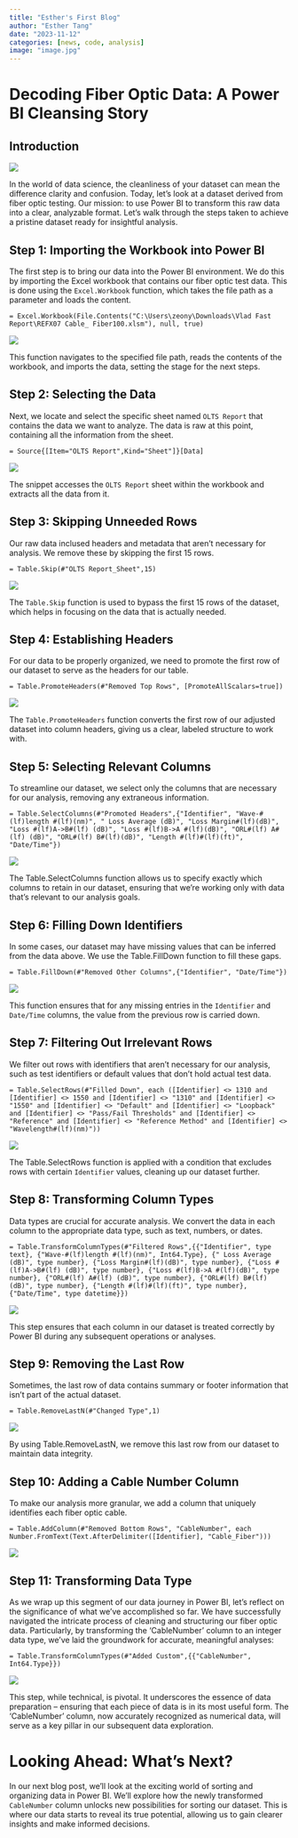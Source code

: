```yaml
---
title: "Esther's First Blog"
author: "Esther Tang"
date: "2023-11-12"
categories: [news, code, analysis]
image: "image.jpg"
---
```


# Decoding Fiber Optic Data: A Power BI Cleansing Story

## Introduction 


![](opticfiber.jpg)


In the world of data science, the cleanliness of your dataset can mean the difference clarity and confusion. Today, let's look at a dataset derived from fiber optic testing. Our mission: to use Power BI to transform this raw data into a clear, analyzable format. Let's walk through the steps taken to achieve a pristine dataset ready for insightful analysis. 


## Step 1: Importing the Workbook into Power BI 

The first step is to bring our data into the Power BI environment. We do this by importing the Excel workbook that contains our fiber optic test data. This is done using the `Excel.Workbook` function, which takes the file path as a parameter and loads the content. 

`= Excel.Workbook(File.Contents("C:\Users\zeony\Downloads\Vlad Fast Report\REFX07 Cable_ Fiber100.xlsm"), null, true)`

![](1.png)

This function navigates to the specified file path, reads the contents of the workbook, and imports the data, setting the stage for the next steps. 

## Step 2: Selecting the Data 

Next, we locate and select the specific sheet named `OLTS Report` that contains the data we want to analyze. The data is raw at this point, containing all the information from the sheet. 

`= Source{[Item="OLTS Report",Kind="Sheet"]}[Data]` 

![](2.png)

The snippet accesses the `OLTS Report` sheet within the workbook and extracts all the data from it. 

## Step 3: Skipping Unneeded Rows 

Our raw data inclused headers and metadata that aren't necessary for analysis. We remove these by skipping the first 15 rows. 

`= Table.Skip(#"OLTS Report_Sheet",15)` 

![](3.png)

The `Table.Skip` function is used to bypass the first 15 rows of the dataset, which helps in focusing on the data that is actually needed. 

## Step 4: Establishing Headers 

For our data to be properly organized, we need to promote the first row of our dataset to serve as the headers for our table.

`= Table.PromoteHeaders(#"Removed Top Rows", [PromoteAllScalars=true])`

![](4.png)

The `Table.PromoteHeaders` function converts the first row of our adjusted dataset into column headers, giving us a clear, labeled structure to work with.

## Step 5: Selecting Relevant Columns

To streamline our dataset, we select only the columns that are necessary for our analysis, removing any extraneous information.

`= Table.SelectColumns(#"Promoted Headers",{"Identifier", "Wave-#(lf)length #(lf)(nm)", " Loss Average (dB)", "Loss Margin#(lf)(dB)", "Loss #(lf)A->B#(lf) (dB)", "Loss #(lf)B->A #(lf)(dB)", "ORL#(lf) A#(lf) (dB)", "ORL#(lf) B#(lf)(dB)", "Length #(lf)#(lf)(ft)", "Date/Time"})` 

![](5.png)

The Table.SelectColumns function allows us to specify exactly which columns to retain in our dataset, ensuring that we're working only with data that's relevant to our analysis goals.


## Step 6: Filling Down Identifiers

In some cases, our dataset may have missing values that can be inferred from the data above. We use the Table.FillDown function to fill these gaps.

`= Table.FillDown(#"Removed Other Columns",{"Identifier", "Date/Time"})`

![](6.png)

This function ensures that for any missing entries in the `Identifier` and `Date/Time` columns, the value from the previous row is carried down.

## Step 7: Filtering Out Irrelevant Rows

We filter out rows with identifiers that aren't necessary for our analysis, such as test identifiers or default values that don't hold actual test data.

`= Table.SelectRows(#"Filled Down", each ([Identifier] <> 1310 and [Identifier] <> 1550 and [Identifier] <> "1310" and [Identifier] <> "1550" and [Identifier] <> "Default" and [Identifier] <> "Loopback" and [Identifier] <> "Pass/Fail Thresholds" and [Identifier] <> "Reference" and [Identifier] <> "Reference Method" and [Identifier] <> "Wavelength#(lf)(nm)"))`

![](6.5.png)

The Table.SelectRows function is applied with a condition that excludes rows with certain `Identifier` values, cleaning up our dataset further.

## Step 8: Transforming Column Types

Data types are crucial for accurate analysis. We convert the data in each column to the appropriate data type, such as text, numbers, or dates.

`= Table.TransformColumnTypes(#"Filtered Rows",{{"Identifier", type text}, {"Wave-#(lf)length #(lf)(nm)", Int64.Type}, {" Loss Average (dB)", type number}, {"Loss Margin#(lf)(dB)", type number}, {"Loss #(lf)A->B#(lf) (dB)", type number}, {"Loss #(lf)B->A #(lf)(dB)", type number}, {"ORL#(lf) A#(lf) (dB)", type number}, {"ORL#(lf) B#(lf)(dB)", type number}, {"Length #(lf)#(lf)(ft)", type number}, {"Date/Time", type datetime}})`

![](8.png)

This step ensures that each column in our dataset is treated correctly by Power BI during any subsequent operations or analyses.

## Step 9: Removing the Last Row

Sometimes, the last row of data contains summary or footer information that isn't part of the actual dataset.

`= Table.RemoveLastN(#"Changed Type",1)`

![](9.png)

By using Table.RemoveLastN, we remove this last row from our dataset to maintain data integrity.

## Step 10: Adding a Cable Number Column

To make our analysis more granular, we add a column that uniquely identifies each fiber optic cable.

`= Table.AddColumn(#"Removed Bottom Rows", "CableNumber", each Number.FromText(Text.AfterDelimiter([Identifier], "Cable_Fiber")))`

![](10.png)

## Step 11: Transforming Data Type 

As we wrap up this segment of our data journey in Power BI, let's reflect on the significance of what we've accomplished so far. We have successfully navigated the intricate process of cleaning and structuring our fiber optic data. Particularly, by transforming the 'CableNumber' column to an integer data type, we've laid the groundwork for accurate, meaningful analyses:


`= Table.TransformColumnTypes(#"Added Custom",{{"CableNumber", Int64.Type}})` 

![](11.png)

This step, while technical, is pivotal. It underscores the essence of data preparation – ensuring that each piece of data is in its most useful form. The 'CableNumber' column, now accurately recognized as numerical data, will serve as a key pillar in our subsequent data exploration.

# Looking Ahead: What's Next?

In our next blog post, we'll look at the exciting world of sorting and organizing data in Power BI. We'll explore how the newly transformed `CableNumber` column unlocks new possibilities for sorting our dataset. This is where our data starts to reveal its true potential, allowing us to gain clearer insights and make informed decisions.



